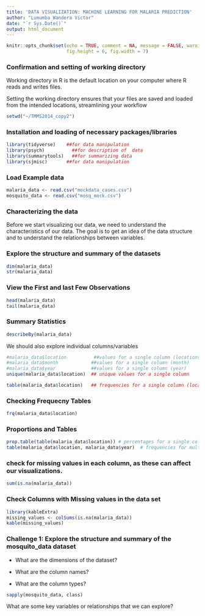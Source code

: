 ---
title: 'DATA VISUALIZATION: MACHINE LEARNING FOR MALARIA PREDICTION'
author: "Lumumba Wandera Victor"
date: "`r Sys.Date()`"
output: html_document
---

```{r setup, include=FALSE}
knitr::opts_chunk$set(echo = TRUE, comment = NA, message = FALSE, warning = FALSE,
                      fig.height = 6, fig.width = 7)
```

### Confirmation and setting of working directory
Working directory in R is the default location on your computer where R reads and writes files.

Setting the working directory ensures that your files are saved and loaded from the intended locations, streamlining your workflow

```{r}
setwd("~/TMMS2014_copy2")
```

### Installation and loading of necessary packages/libraries
```{r}
library(tidyverse)    ##for data manipulation
library(psych)          ##for description of  data
library(summarytools)   ##for summarizing data
library(sjmisc)       ##for data manipulation
```

### Load Example data
```{r}
malaria_data <- read.csv("mockdata_cases.csv")
mosquito_data <- read.csv("mosq_mock.csv")
```

### Characterizing the data
Before we start visualizing our data, we need to understand the characteristics of our data. The goal is to get an idea of the data structure and to understand the relationships between variables.

### Explore the structure and summary of the datasets
```{r}
dim(malaria_data)    
str(malaria_data)
```

### View the First and last Few Observations
```{r}
head(malaria_data)
tail(malaria_data)
```

### Summary Statistics
```{r}
describeBy(malaria_data)
```

We should also explore individual columns/variables
```{r}
#malaria_data$location          ##values for a single column (locations)
#malaria_data$month            ##values for a single column (month)
#malaria_data$year             ##values for a single column (year)
unique(malaria_data$location)  ## unique values for a single column
```

```{r}
table(malaria_data$location)   ## frequencies for a single column (location)
```

### Checking Frequecny Tables
```{r}
frq(malaria_data$location)
```

### Proportions and Tables
```{r}
prop.table(table(malaria_data$location)) # percentages for a single column
table(malaria_data$location, malaria_data$year)  # frequencies for multiple columns
```

### check for missing values in each column, as these can affect our visualizations.
```{r}
sum(is.na(malaria_data))  
```

### Check Columns with Missing values in the data set
```{r}
library(kableExtra)
missing_values <- colSums(is.na(malaria_data))
kable(missing_values)
```

### Challenge 1: Explore the structure and summary of the mosquito_data dataset

* What are the dimensions of the dataset?

* What are the column names?

* What are the column types?

```{r}
sapply(mosquito_data, class)
```

What are some key variables or relationships that we can explore?







